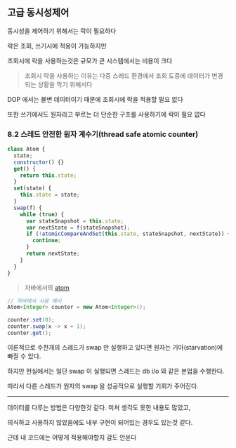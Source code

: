 ## 고급 동시성제어 



동시성을 제어하기 위해서는 락이 필요하다

락은 조회, 쓰기시에 적용이 가능하지만


조회시에 락을 사용하는것은 규모가 큰 시스템에서는 비용이 크다


> 조회시 락을 사용하는 이유는 다중 스레드 환경에서 
> 조회 도중에 데이터가 변경되는 상황을 막기 위해서다


DOP 에서는 불변 데이터이기 때문에 조회시에 락을 적용할 필요 없다


또한 쓰기에서도 원자라고 부르는 더 단순한 구조를 사용하기에 락이 필요 없다



### 8.2 스레드 안전한 원자 계수기(thread safe atomic counter)


```js
class Atom {
  state;
  constructor() {}
  get() {
    return this.state;
  }
  set(state) {
    this.state = state;
  }
  swap(f) {
    while (true) {
      var stateSnapshot = this.state;
      var nextState = f(stateSnapshot);
      if (!atomicCompareAndSet(this.state, stateSnapshot, nextState)) {
        continue;
      }
      return nextState;
    }
  }
}

```


> 자바에서의 [atom](https://docs.oracle.com/javase/8/docs/api/java/util/concurrent/atomic/AtomicReference.html)


```java
// 자바에서 사용 예시
Atom<Integer> counter = new Atom<Integer>();

counter.set(0);
counter.swap(x -> x + 1);
counter.get();
```

이론적으로 수천개의 스레드가 swap 만 실행하고 있다면 원자는 기아(starvation)에 빠질 수 있다.

하지만 현실에서는 일단 swap 이 실행되면 스레드는 db i/o 와 같은 본업을 수행한다.

따라서 다른 스레드가 원자의 swap 을 성공적으로 실행할 기회가 주어진다.



---

데이터를 다루는 방법은 다양한것 같다. 미처 생각도 못한 내용도 많았고, 

의식하고 사용하지 않았음에도 내부 구현이 되어있는 경우도 있는것 같다.

근데 내 코드에는 어떻게 적용해야할지 감도 안온다